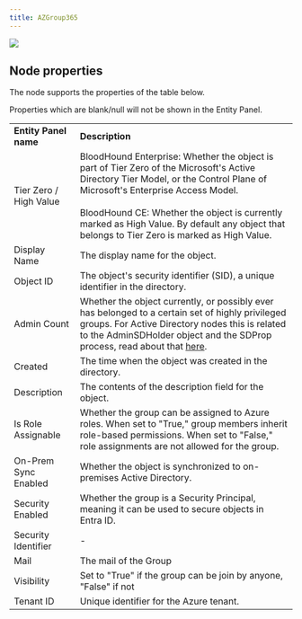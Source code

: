 ```yaml
---
title: AZGroup365
---
```


<img src="/assets/community-edition-pill-tag.svg"/> 

## Node properties
The node supports the properties of the table below.

<Note>
Properties which are blank/null will not be shown in the Entity Panel.
</Note>

|     |     |
| --- | --- |
| **Entity Panel name** | **Description** |
| Tier Zero / High Value | BloodHound Enterprise: Whether the object is part of Tier Zero of the Microsoft's Active Directory Tier Model, or the Control Plane of Microsoft's Enterprise Access Model.  <br/>  <br/>BloodHound CE: Whether the object is currently marked as High Value. By default any object that belongs to Tier Zero is marked as High Value. |
| Display Name | The display name for the object. |
| Object ID | The object's security identifier (SID), a unique identifier in the directory. |
| Admin Count | Whether the object currently, or possibly ever has belonged to a certain set of highly privileged groups. For Active Directory nodes this is related to the AdminSDHolder object and the SDProp process, read about that [here](https://adsecurity.org/?p=2053). |
| Created | The time when the object was created in the directory. |
| Description | The contents of the description field for the object. |
| Is Role Assignable | Whether the group can be assigned to Azure roles. When set to "True," group members inherit role-based permissions. When set to "False," role assignments are not allowed for the group. |
| On-Prem Sync Enabled | Whether the object is synchronized to on-premises Active Directory. |
| Security Enabled | Whether the group is a Security Principal, meaning it can be used to secure objects in Entra ID. |
| Security Identifier | -   |
| Mail | The mail of the Group |
| Visibility | Set to "True" if the group can be join by anyone, "False" if not |
| Tenant ID | Unique identifier for the Azure tenant. |

